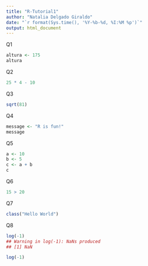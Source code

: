 ```yaml
---
title: "R-Tutorial1"
author: "Natalia Delgado Giraldo"
date: "`r format(Sys.time(), '%Y-%b-%d, %I:%M %p')`"
output: html_document
---
```


Q1
```r
altura <- 175
altura
```
Q2
```r
25 * 4 - 10
```
Q3
```r
sqrt(81)

```
Q4
```r
message <- "R is fun!"
message
```
Q5
```r
a <- 10 
b <- 5
c <- a + b
c
```
Q6
```r
15 > 20
```
Q7
```r
class("Hello World")
```
Q8
```r
log(-1)
## Warning in log(-1): NaNs produced
## [1] NaN
```
```r
log(-1)
```


